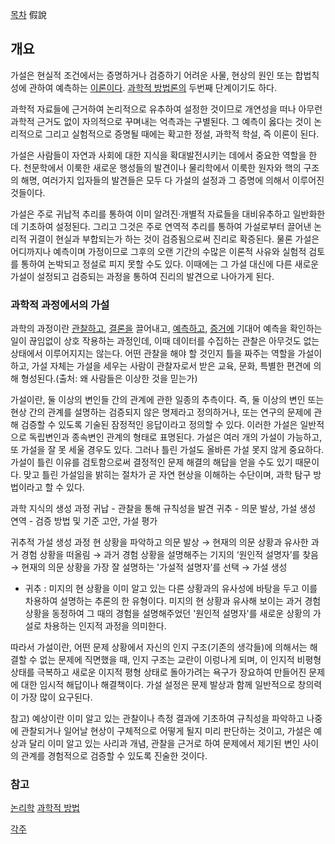 [[목차]]
假說

== 개요 ==
가설은 현실적 조건에서는 증명하거나 검증하기 어려운 사물, 현상의 원인 또는 합법칙성에 관하여 예측하는 [[이론]]이다. [[과학적 방법론]]의 두번째 단계이기도 하다.

과학적 자료들에 근거하여 논리적으로 유추하여 설정한 것이므로 개연성을 떠나 아무런 과학적 근거도 없이 자의적으로 꾸며내는 억측과는 구별된다. 그 예측이 옳다는 것이 논리적으로 그리고 실험적으로 증명될 때에는 확고한 정설, 과학적 학설, 즉 이론이 된다.

가설은 사람들이 자연과 사회에 대한 지식을 확대발전시키는 데에서 중요한 역할을 한다. 천문학에서 이룩한 새로운 행성들의 발견이나 물리학에서 이룩한 원자와 핵의 구조의 해명, 여러가지 입자들의 발견들은 모두 다 가설의 설정과 그 증명에 의해서 이루어진 것들이다.

가설은 주로 귀납적 추리를 통하여 이미 알려진·개별적 자료들을 대비유추하고 일반화한 데 기초하여 설정된다. 그리고 그것은 주로 연역적 추리를 통하여 가설로부터 끌어낸 논리적 귀결이 현실과 부합되는가 하는 것이 검증됨으로써 진리로 확증된다. 물론 가설은 어디까지나 예측이며 가정이므로 그후의 오랜 기간의 수많은 이론적 사유와 실험적 검토를 통하여 논박되고 정설로 피지 못할 수도 있다. 이때에는 그 가설 대신에 다른 새로운 가설이 설정되고 검증되는 과정을 통하여 진리의 발견으로 나아가게 된다.

=== 과학적 과정에서의 가설 ===
과학의 과정이란 [[관찰]]하고, [[결론]]을 끌어내고, [[예측]]하고, [[증거]]에 기대어 예측을 확인하는 일이 끊임없이 상호 작용하는 과정인데, 이때 데이터를 수집하는 관찰은 아무것도 없는 상태에서 이루어지지는 않는다. 어떤 관찰을 해야 할 것인지 틀을 짜주는 역할을 가설이 하고, 가설 자체는 가설을 세우는 사람이 관찰자로서 받은 교육, 문화, 특별한 편견에 의해 형성된다.(출처: 왜 사람들은 이상한 것을 믿는가)

가설이란, 둘 이상의 변인들 간의 관계에 관한 일종의 추측이다. 즉, 둘 이상의 변인 또는 현상 간의 관계를 설명하는 검증되지 않은 명제라고 정의하거나, 또는 연구의 문제에 관해 검증할 수 있도록 기술된 잠정적인 응답이라고 정의할 수 있다. 이러한 가설은 일반적으로 독립변인과 종속변인 관계의 형태로 표명된다.
가설은 여러 개의 가설이 가능하고, 또 가설을 잘 못 세울 경우도 있다. 그러나 틀린 가설도 올바른 가설 못지 않게 중요하다. 가설이 틀린 이유를 검토함으로써 결정적인 문제 해결의 해답을 얻을 수도 있기 때문이다. 맞고 틀린 가설임을 밝히는 절차가 곧 자연 현상을 이해하는 수단이며, 과학 탐구 방법이라고 할 수 있다.


과학 지식의 생성 과정
귀납 - 관찰을 통해 규칙성을 발견
귀추 - 의문 발상, 가설 생성
연역 - 검증 방법 및 기준 고안, 가설 평가


귀추적 가설 생성 과정
현 상황을 파악하고 의문 발상 → 현재의 의문 상황과 유사한 과거 경험 상황을 떠올림 → 과거 경험 상황을 설명해주는 기지의 ‘원인적 설명자’를 찾음 → 현재의 의문 상황을 가장 잘 설명하는 '가설적 설명자’를 선택 → 가설 생성

* 귀추 : 미지의 현 상황을 이미 알고 있는 다른 상황과의 유사성에 바탕을 두고 이를 차용하여 설명하는 추론의 한 유형이다. 미지의 현 상황과 유사해 보이는 과거 경험 상황을 동정하여 그 때의 경험을 설명해주었던 '원인적 설명자'를 새로운 상황의 가설로 차용하는 인지적 과정을 의미한다.

따라서 가설이란, 어떤 문제 상황에서 자신의 인지 구조(기존의 생각들)에 의해서는 해결할 수 없는 문제에 직면했을 때, 인지 구조는 교란이 이렁나게 되며, 이 인지적 비평형 상태를 극복하고 새로운 이지적 평형 상태로 돌아가려는 욕구가 장요하여 만들어진 문제에 대한 임시적 해답이나 해결책이다. 가설 설정은 문제 발상과 함께 일반적으로 창의력이 가장 많이 요구된다.


참고) 예상이란 이미 알고 있는 관찰이나 측정 결과에 기초하여 규칙성을 파악하고 나중에 관찰되거나 일어날 현상이 구체적으로 어떻게 될지 미리 판단하는 것이고, 가설은 예상과 달리 이미 알고 있는 사리과 개념, 관찰을 근거로 하여 문제에서 제기된 변인 사이의 관계를 경험적으로 검증할 수 있도록 진술한 것이다.

=== 참고 ===
[[논리학]]
[[과학적 방법]]

[[각주]]
